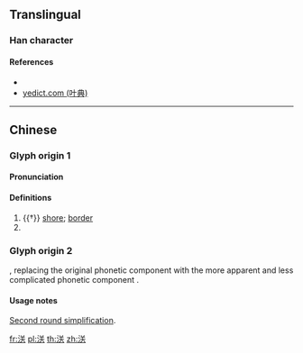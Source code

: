 {{character info/new}}
==Translingual==

===Han character===
{{Han char|rn=85|rad=水|as=06|sn=9|four=38134|canj=ETK|ids=⿰氵关}}

====References====
* {{Han ref|kx=0623.150|dkj=17441|hdz=31616.020|uh=6D42|ud=27970|bh=CF7E|bd=53118}}
* [http://yedict.com/htm/6D/6D42.htm yedict.com (叶典)]

----

==Chinese==

===Glyph origin 1===
{{zh-forms}}

====Pronunciation====
{{zh-pron
|m=yì
|c=jat6
|mc=
|oc=
|ma=
|cat=n,a,v
}}

====Definitions====
{{zh-hanzi}}

# {{†}} [[shore]]; [[border]]
# {{zh-alt-form|泆}}

===Glyph origin 2===
{{Han simp|灌}}, replacing the original phonetic component {{och-l|雚}} with the more apparent and less complicated phonetic component {{zh-l|关|guān}}.
{{zh-see|灌|o}}

====Usage notes====
[[w:Second round of simplified Chinese characters|Second round simplification]].

[[fr:浂]]
[[pl:浂]]
[[th:浂]]
[[zh:浂]]